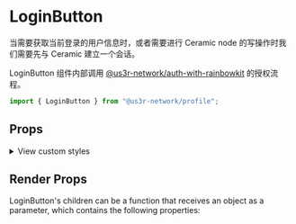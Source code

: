
<Meta of={LoginButtonStories} />

# LoginButton

当需要获取当前登录的用户信息时，或者需要进行 Ceramic node 的写操作时我们需要先与 Ceramic 建立一个会话。

LoginButton 组件内部调用 [@us3r-network/auth-with-rainbowkit](?path=/docs/auth-auth-with-rainbowkit--docs) 的授权流程。

```jsx
import { LoginButton } from "@us3r-network/profile";
```

<Canvas />

## Props

<Controls />

<p>
  <details>
    <summary>View custom styles</summary>
    <Source code={StyleCode} />
  </details>
</p>

## Render Props

LoginButton's children can be a function that receives an object as a parameter, which contains the following properties:

<ArgTypes of={RenderProps} />
